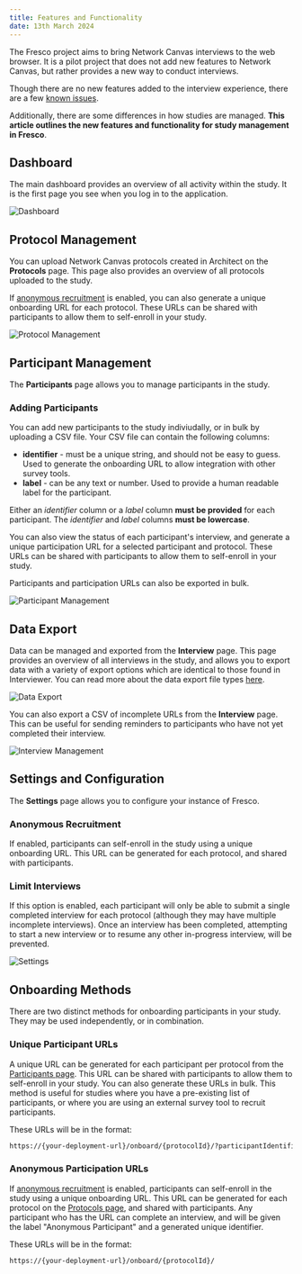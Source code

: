 ```yaml
---
title: Features and Functionality
date: 13th March 2024
---
```


The Fresco project aims to bring Network Canvas interviews to the web browser. It is a pilot project that does not
add new features to Network Canvas, but rather provides a new way to conduct interviews.

Though there are no new features added to the interview experience, there are a few [known issues](./about).

Additionally, there are some differences in how studies are managed. **This article outlines the new features and functionality for study management in Fresco**.

## Dashboard

The main dashboard provides an overview of all activity within the study. It is the first page you see when you log in to the application.

![Dashboard](/assets/img/fresco-images/features/dashboard.png)

## Protocol Management

You can upload Network Canvas protocols created in Architect on the **Protocols** page. This page also provides an overview of all protocols uploaded to the study.

If [anonymous recruitment](#anonymous-recruitment) is enabled, you can also generate a unique onboarding URL for each protocol. These URLs can be shared with participants to allow them to self-enroll in your study.

![Protocol Management](/assets/img/fresco-images/features/protocols.png)

## Participant Management

The **Participants** page allows you to manage participants in the study.

<KeyConcept>

### Adding Participants

You can add new participants to the study indiviudally, or in bulk by uploading a CSV file. Your CSV file can contain the following columns:

- **identifier** - must be a unique string, and should not be easy to guess. Used to generate the onboarding URL to allow integration with other survey tools.
- **label** - can be any text or number. Used to provide a human readable label for the participant.

Either an _identifier_ column or a _label_ column **must be provided** for each participant. The _identifier_ and _label_ columns **must be lowercase**.

</KeyConcept>

You can also view the status of each participant's interview, and generate a unique participation URL for a selected participant and protocol. These URLs can be shared with participants to allow them to self-enroll in your study.

Participants and participation URLs can also be exported in bulk.

![Participant Management](/assets/img/fresco-images/features/participants.png)

## Data Export

Data can be managed and exported from the **Interview** page. This page provides an overview of all interviews in the study, and allows you to export data with a variety of export options which are identical to those found in Interviewer. You can read more about the data export file types [here](/en/desktop/tutorials/using-server#file-type).

![Data Export](/assets/img/fresco-images/features/data-export.png)

You can also export a CSV of incomplete URLs from the **Interview** page. This can be useful for sending reminders to participants who have not yet completed their interview.

![Interview Management](/assets/img/fresco-images/features/interviews.png)

## Settings and Configuration

The **Settings** page allows you to configure your instance of Fresco.

### Anonymous Recruitment

If enabled, participants can self-enroll in the study using a unique onboarding URL. This URL can be generated for each protocol, and shared with participants.

### Limit Interviews

If this option is enabled, each participant will only be able to submit a single completed interview for each protocol (although they may have multiple incomplete interviews). Once an interview has been completed, attempting to start a new interview or to resume any other in-progress interview, will be prevented.

![Settings](/assets/img/fresco-images/features/settings.png)

## Onboarding Methods

There are two distinct methods for onboarding participants in your study. They may be used independently, or in combination.

### Unique Participant URLs

A unique URL can be generated for each participant per protocol from the [Participants page](#participant-management). This URL can be shared with participants to allow them to self-enroll in your study. You can also generate these URLs in bulk. This method is useful for studies where you have a pre-existing list of participants, or where you are using an external survey tool to recruit participants.

These URLs will be in the format:

```bash
https://{your-deployment-url}/onboard/{protocolId}/?participantIdentifier={participantIdentifier}
```

### Anonymous Participation URLs

If [anonymous recruitment](#anonymous-recruitment) is enabled, participants can self-enroll in the study using a unique onboarding URL. This URL can be generated for each protocol on the [Protocols page](#protocol-management), and shared with participants. Any participant who has the URL can complete an interview, and will be given the label "Anonymous Participant" and a generated unique identifier.

These URLs will be in the format:

```bash
https://{your-deployment-url}/onboard/{protocolId}/
```
